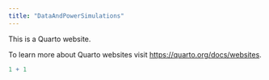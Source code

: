 ```yaml
---
title: "DataAndPowerSimulations"
---
```


This is a Quarto website.

To learn more about Quarto websites visit <https://quarto.org/docs/websites>.

```r
1 + 1
```

